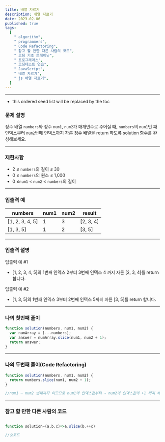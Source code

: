 ```yaml
---
title: 배열 자르기
description: 배열 자르기
date: 2023-02-06
published: true
tags:
  [
    " algorithm",
    " programmers",
    " Code Refactoring",
    " 참고 할 만한 다른 사람의 코드",
    " 코딩 기초 트레이닝",
    " 프로그래머스",
    " 코딩테스트 연습",
    " JavaScript",
    " 배열 자르기",
    " js 배열 자르기",
  ]
---
```


---

- this ordered seed list will be replaced by the toc

### 문제 설명

정수 배열 `numbers`와 정수 `num1`, `num2`가 매개변수로 주어질 때, `numbers`의 `num1`번 째 인덱스부터 `num2`번째 인덱스까지 자른 정수 배열을 return 하도록 solution 함수를 완성해보세요.

---

### 제한사항

- 2 ≤ `numbers`의 길이 ≤ 30
- 0 ≤ `numbers`의 원소 ≤ 1,000
- 0 ≤`num1` < `num2` < `numbers`의 길이

---

### 입출력 예

| numbers         | num1 | num2 | result    |
| --------------- | ---- | ---- | --------- |
| [1, 2, 3, 4, 5] | 1    | 3    | [2, 3, 4] |
| [1, 3, 5]       | 1    | 2    | [3, 5]    |

---

### 입출력 설명

입출력 예 #1

- [1, 2, 3, 4, 5]의 1번째 인덱스 2부터 3번째 인덱스 4 까지 자른 [2, 3, 4]를 return 합니다.

입출력 예 #2

- [1, 3, 5]의 1번째 인덱스 3부터 2번째 인덱스 5까지 자른 [3, 5]를 return 합니다.

---

### 나의 첫번째 풀이

```jsx
function solution(numbers, num1, num2) {
  var numArray = [...numbers];
  var answer = numArray.slice(num1, num2 + 1);
  return answer;
}
```

---

### 나의 두번째 풀이(Code Refactoring)

```jsx
function solution(numbers, num1, num2) {
  return numbers.slice(num1, num2 + 1);
}

//num1 ~ num2 번째까지 이므므로 num1의 인덱스값부터 ~ num2의 인덱스값의 +1 까지 배열을 잘라야함
```

---

### 참고 할 만한 다른 사람의 코드

```jsx

function solution=(a,b,c)=>a.slice(b,++c)

//숏코드
```
